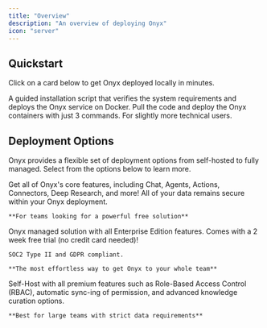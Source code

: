 ```yaml
---
title: "Overview"
description: "An overview of deploying Onyx"
icon: "server"
---
```


## Quickstart

Click on a card below to get Onyx deployed locally in minutes.

<CardGroup cols={2}>
  <Card title="Install Script (Recommended)" icon="bolt" href="/deployment/getting_started/quickstart">
    A guided installation script that verifies the system requirements and deploys the Onyx service on Docker.
  </Card>

  <Card title="Docker Compose" icon="docker" href="/deployment/local/docker">
    Pull the code and deploy the Onyx containers with just 3 commands. For slightly more technical users.
  </Card>
</CardGroup>

## Deployment Options

Onyx provides a flexible set of deployment options from self-hosted to fully managed.
Select from the options below to learn more.

<CardGroup cols={1}>
  <Card title="Self-Host Open Source" icon="code" href="#quickstart">
    Get all of Onyx's core features, including Chat, Agents, Actions, Connectors, Deep Research, and more!
    All of your data remains secure within your Onyx deployment.

    **For teams looking for a powerful free solution**
  </Card>

  <Card title="Onyx Cloud" icon="cloud" href="https://cloud.onyx.app">
    Onyx managed solution with all Enterprise Edition features.
    Comes with a 2 week free trial (no credit card needed)!

    SOC2 Type II and GDPR compliant.

    **The most effortless way to get Onyx to your whole team**
  </Card>

  <Card title="Self-Host Enterprise Edition" icon="building" href="#/deployment/miscellaneous/enterprise_edition">
    Self-Host with all premium features such as Role-Based Access Control (RBAC),
    automatic sync-ing of permission, and advanced knowledge curation options.

    **Best for large teams with strict data requirements**
  </Card>
</CardGroup>
